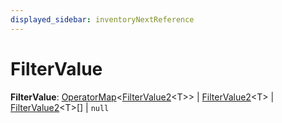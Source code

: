 ```yaml
---
displayed_sidebar: inventoryNextReference
---
```



# FilterValue

 **FilterValue**: [OperatorMap](inventory_next.OperatorMap.mdx)&#60;[FilterValue2](inventory_next.FilterValue2.mdx)&#60;T&#62;&#62; \| [FilterValue2](inventory_next.FilterValue2.mdx)&#60;T&#62; \| [FilterValue2](inventory_next.FilterValue2.mdx)&#60;T&#62;[] \| `null`
